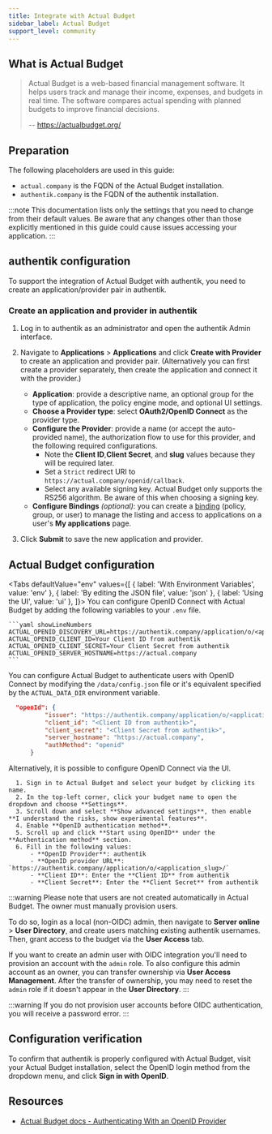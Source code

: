 ```yaml
---
title: Integrate with Actual Budget
sidebar_label: Actual Budget
support_level: community
---
```



## What is Actual Budget

> Actual Budget is a web-based financial management software. It helps users track and manage their income, expenses, and budgets in real time. The software compares actual spending with planned budgets to improve financial decisions.
>
> -- https://actualbudget.org/

## Preparation

The following placeholders are used in this guide:

- `actual.company` is the FQDN of the Actual Budget installation.
- `authentik.company` is the FQDN of the authentik installation.

:::note
This documentation lists only the settings that you need to change from their default values. Be aware that any changes other than those explicitly mentioned in this guide could cause issues accessing your application.
:::

## authentik configuration

To support the integration of Actual Budget with authentik, you need to create an application/provider pair in authentik.

### Create an application and provider in authentik

1. Log in to authentik as an administrator and open the authentik Admin interface.
2. Navigate to **Applications** > **Applications** and click **Create with Provider** to create an application and provider pair. (Alternatively you can first create a provider separately, then create the application and connect it with the provider.)
    - **Application**: provide a descriptive name, an optional group for the type of application, the policy engine mode, and optional UI settings.
    - **Choose a Provider type**: select **OAuth2/OpenID Connect** as the provider type.
    - **Configure the Provider**: provide a name (or accept the auto-provided name), the authorization flow to use for this provider, and the following required configurations.
        - Note the **Client ID**,**Client Secret**, and **slug** values because they will be required later.
        - Set a `Strict` redirect URI to `https://actual.company/openid/callback`.
        - Select any available signing key. Actual Budget only supports the RS256 algorithm. Be aware of this when choosing a signing key.
    - **Configure Bindings** _(optional)_: you can create a [binding](/docs/add-secure-apps/flows-stages/bindings/) (policy, group, or user) to manage the listing and access to applications on a user's **My applications** page.

3. Click **Submit** to save the new application and provider.

## Actual Budget configuration

<Tabs
  defaultValue="env"
  values={[
    { label: 'With Environment Variables', value: 'env' },
    { label: 'By editing the JSON file', value: 'json' },
    { label: 'Using the UI', value: 'ui' },
  ]}>
  <TabItem value="env">
  You can configure OpenID Connect with Actual Budget by adding the following variables to your `.env` file.

    ```yaml showLineNumbers
    ACTUAL_OPENID_DISCOVERY_URL=https://authentik.company/application/o/<application_slug>/
    ACTUAL_OPENID_CLIENT_ID=Your Client ID from authentik
    ACTUAL_OPENID_CLIENT_SECRET=Your Client Secret from authentik
    ACTUAL_OPENID_SERVER_HOSTNAME=https://actual.company
    ```

  </TabItem>
  <TabItem value="json">

You can configure Actual Budget to authenticate users with OpenID Connect by modifying the `/data/config.json` file or it's equivalent specified by the `ACTUAL_DATA_DIR` environment variable.

```json showLineNumbers title="/data/config.json"
  "openId": {
          "issuer": "https://authentik.company/application/o/<application_slug>/",
          "client_id": "<Client ID from authentik>",
          "client_secret": "<Client Secret from authentik>",
          "server_hostname": "https://actual.company",
          "authMethod": "openid"
      }
```

  </TabItem>
  <TabItem value="ui">

Alternatively, it is possible to configure OpenID Connect via the UI.

      1. Sign in to Actual Budget and select your budget by clicking its name.
      2. In the top-left corner, click your budget name to open the dropdown and choose **Settings**.
      3. Scroll down and select **Show advanced settings**, then enable **I understand the risks, show experimental features**.
      4. Enable **OpenID authentication method**.
      5. Scroll up and click **Start using OpenID** under the **Authentication method** section.
      6. Fill in the following values:
          - **OpenID Provider**: authentik
          - **OpenID provider URL**: `https://authentik.company/application/o/<application_slug>/`
          - **Client ID**: Enter the **Client ID** from authentik
          - **Client Secret**: Enter the **Client Secret** from authentik

  </TabItem>
</Tabs>

:::warning
Please note that users are not created automatically in Actual Budget. The owner must manually provision users.

To do so, login as a local (non-OIDC) admin, then navigate to **Server online** > **User Directory**, and create users matching existing authentik usernames. Then, grant access to the budget via the **User Access** tab.

If you want to create an admin user with OIDC integration you'll need to provision an account with the `admin` role.  To also configure this admin account as an owner, you can transfer ownership via **User Access Management**.  After the transfer of ownership, you may need to reset the `admin` role if it doesn't appear in the **User Directory**.
:::

:::warning
If you do not provision user accounts before OIDC authentication, you will receive a password error.
:::

## Configuration verification

To confirm that authentik is properly configured with Actual Budget, visit your Actual Budget installation, select the OpenID login method from the dropdown menu, and click **Sign in with OpenID**.

## Resources

- [Actual Budget docs - Authenticating With an OpenID Provider](https://actualbudget.org/docs/config/oauth-auth/)
